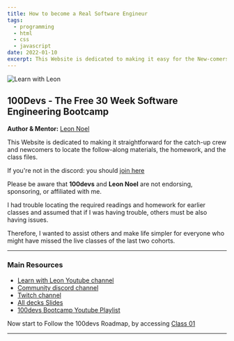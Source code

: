 ```yaml
---
title: How to become a Real Software Engineur
tags:
  - programming
  - html
  - css
  - javascript
date: 2022-01-10
excerpt: This Website is dedicated to making it easy for the New-comers & Catch-up-Crew to find the follow-along materials, the homework, and the class files.
---
```


![Learn with Leon](https://cdn.hashnode.com/res/hashnode/image/upload/v1670953726498/srISn-PoF.png?auto=compress)

## 100Devs - The Free 30 Week Software Engineering Bootcamp

**Author & Mentor:** [Leon Noel](https://leonnoel.com/100devs/)

This Website is dedicated to making it straightforward for the catch-up crew and newcomers to locate the follow-along materials, the homework, and the class files.

If you're not in the discord: you should [join here](https://discord.com/invite/zNxhjnmDPy)

Please be aware that **100devs** and **Leon Noel** are not endorsing, sponsoring, or affiliated with me.

I had trouble locating the required readings and homework for earlier classes and assumed that if I was having trouble, others must be also having issues.

Therefore, I wanted to assist others and make life simpler for everyone who might have missed the live classes of the last two cohorts.

---

### Main Resources

- [Learn with Leon Youtube channel ](https://www.youtube.com/@learnwithleon)
- [Community discord channel](https://leonnoel.com/discord)
- [Twitch channel ](https://leonnoel.com/twitch)
- [All decks Slides](https://slides.com/leonnoel/)
- [100devs Bootcamp Youtube Playlist](https://www.youtube.com/playlist?list=PLBf-QcbaigsKwq3k2YEBQS17xUwfOA3O3)

Now start to Follow the 100devs Roadmap, by accessing [Class 01](http://localhost:3000/blog/hundreddevs01)

---
